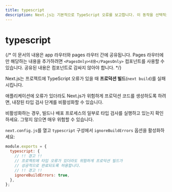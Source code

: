 ```yaml
---
title: typescript
description: Next.js는 기본적으로 TypeScript 오류를 보고합니다. 이 동작을 선택적으로 해제하는 방법을 여기서 알아보세요.
---
```


# typescript

{/* 이 문서의 내용은 app 라우터와 pages 라우터 간에 공유됩니다. Pages 라우터에만 해당하는 내용을 추가하려면 `<PagesOnly>내용</PagesOnly>` 컴포넌트를 사용할 수 있습니다. 공유된 내용은 컴포넌트로 감싸지 않아야 합니다. */}

Next.js는 프로젝트에 TypeScript 오류가 있을 때 **프로덕션 빌드**(`next build`)를 실패시킵니다.

애플리케이션에 오류가 있더라도 Next.js가 위험하게 프로덕션 코드를 생성하도록 하려면, 내장된 타입 검사 단계를 비활성화할 수 있습니다.

비활성화하는 경우, 빌드나 배포 프로세스의 일부로 타입 검사를 실행하고 있는지 확인하세요. 그렇지 않으면 매우 위험할 수 있습니다.

`next.config.js`를 열고 `typescript` 구성에서 `ignoreBuildErrors` 옵션을 활성화하세요:

```js filename="next.config.js"
module.exports = {
  typescript: {
    // !! 경고 !!
    // 프로젝트에 타입 오류가 있더라도 위험하게 프로덕션 빌드가
    // 성공적으로 완료되도록 허용합니다.
    // !! 경고 !!
    ignoreBuildErrors: true,
  },
};
```

